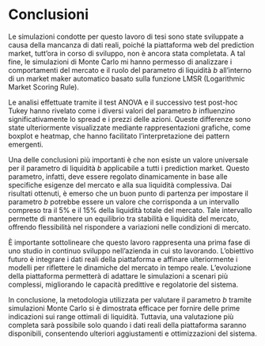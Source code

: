 # Conclusioni

Le simulazioni condotte per questo lavoro di tesi sono state sviluppate a causa della mancanza di dati reali, poiché la piattaforma web del prediction market, tutt'ora in corso di sviluppo, non è ancora stata completata. A tal fine, le simulazioni di Monte Carlo mi hanno permesso di analizzare i comportamenti del mercato e il ruolo del parametro di liquidità *b* all'interno di un market maker automatico basato sulla funzione LMSR (Logarithmic Market Scoring Rule).

Le analisi effettuate tramite il test ANOVA e il successivo test post-hoc Tukey hanno rivelato come i diversi valori del parametro *b* influenzino significativamente lo spread e i prezzi delle azioni. Queste differenze sono state ulteriormente visualizzate mediante rappresentazioni grafiche, come boxplot e heatmap, che hanno facilitato l'interpretazione dei pattern emergenti.

Una delle conclusioni più importanti è che non esiste un valore universale per il parametro di liquidità *b* applicabile a tutti i prediction market. Questo parametro, infatti, deve essere regolato dinamicamente in base alle specifiche esigenze del mercato e alla sua liquidità complessiva. Dai risultati ottenuti, è emerso che un buon punto di partenza per impostare il parametro *b* potrebbe essere un valore che corrisponda a un intervallo compreso tra il 5% e il 15% della liquidità totale del mercato. Tale intervallo permette di mantenere un equilibrio tra stabilità e liquidità del mercato, offrendo flessibilità nel rispondere a variazioni nelle condizioni di mercato.

È importante sottolineare che questo lavoro rappresenta una prima fase di uno studio in continuo sviluppo nell'azienda in cui sto lavorando. L'obiettivo futuro è integrare i dati reali della piattaforma e affinare ulteriormente i modelli per riflettere le dinamiche del mercato in tempo reale. L'evoluzione della piattaforma permetterà di adattare le simulazioni a scenari più complessi, migliorando le capacità predittive e regolatorie del sistema.

In conclusione, la metodologia utilizzata per valutare il parametro *b* tramite simulazioni Monte Carlo si è dimostrata efficace per fornire delle prime indicazioni sui range ottimali di liquidità. Tuttavia, una valutazione più completa sarà possibile solo quando i dati reali della piattaforma saranno disponibili, consentendo ulteriori aggiustamenti e ottimizzazioni del sistema.